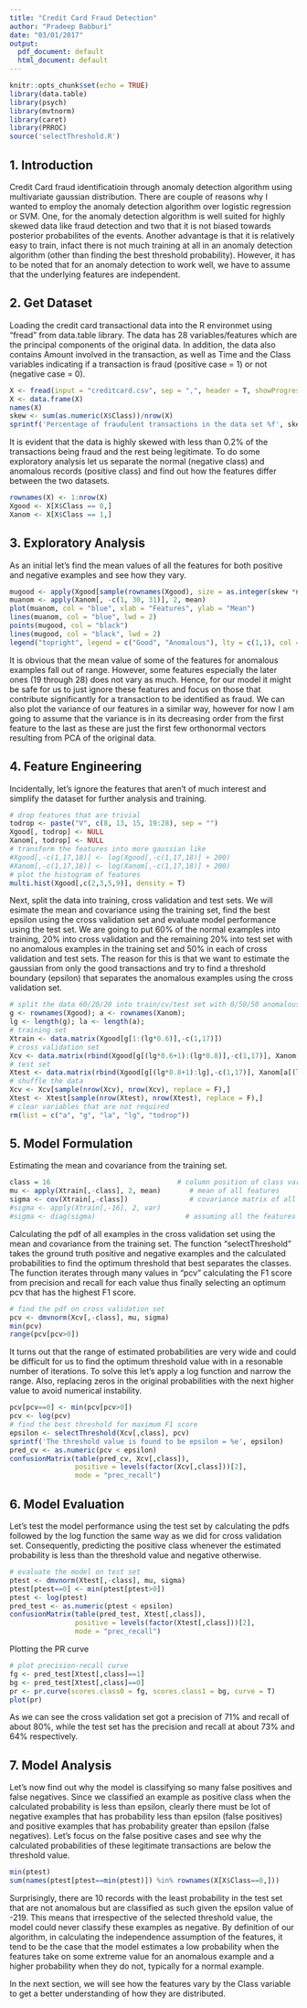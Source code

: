 ```yaml
---
title: "Credit Card Fraud Detection"
author: "Pradeep Babburi"
date: "03/01/2017"
output:
  pdf_document: default
  html_document: default
---
```


```r
knitr::opts_chunk$set(echo = TRUE)
library(data.table)
library(psych)
library(mvtnorm)
library(caret)
library(PRROC)
source('selectThreshold.R')
```
## 1. Introduction
Credit Card fraud identificatioin through anomaly detection algorithm using multivariate gaussian distribution. There are couple of reasons why I wanted to employ the anomaly detection algorithm over logistic regression or SVM. One, for the anomaly detection algorithm is well suited for highly skewed data like fraud detection and two that it is not biased towards posterior probabilites of the events. Another advantage is that it is relatively easy to train, infact there is not much training at all in an anomaly detection algorithm (other than finding the best threshold probability). However, it has to be noted that for an anomaly detection to work well, we have to assume that the underlying features are independent. 

## 2. Get Dataset
Loading the credit card transactional data into the R environmet using "fread" from data.table library. The data has 28 variables/features which are the principal components of the original data. In addition, the data also contains Amount involved in the transaction, as well as Time and the Class variables indicating if a transaction is fraud (positive case = 1) or not (negative case = 0). 
```r
X <- fread(input = "creditcard.csv", sep = ",", header = T, showProgress = T)
X <- data.frame(X)
names(X)
skew <- sum(as.numeric(X$Class))/nrow(X)
sprintf('Percentage of fraudulent transactions in the data set %f', skew*100)
```

It is evident that the data is highly skewed with less than 0.2% of the transactions being fraud and the rest being legitimate. To do some exploratory analysis let us separate the normal (negative class) and anomalous records (positive class) and find out how the features differ between the two datasets.

```r
rownames(X) <- 1:nrow(X)
Xgood <- X[X$Class == 0,]
Xanom <- X[X$Class == 1,]
```

## 3. Exploratory Analysis
As an initial let's find the mean values of all the features for both positive and negative examples and see how they vary. 

```r
mugood <- apply(Xgood[sample(rownames(Xgood), size = as.integer(skew *nrow(X)), replace = F), -c(1, 30, 31)], 2, mean)
muanom <- apply(Xanom[, -c(1, 30, 31)], 2, mean)
plot(muanom, col = "blue", xlab = "Features", ylab = "Mean")
lines(muanom, col = "blue", lwd = 2)
points(mugood, col = "black")
lines(mugood, col = "black", lwd = 2)
legend("topright", legend = c("Good", "Anomalous"), lty = c(1,1), col = c("black", "blue"), lwd = c(2,2))
```

It is obvious that the mean value of some of the features for anomalous examples fall out of range. However, some features especially the later ones (19 through 28) does not vary as much. Hence, for our model it might be safe for us to just ignore these features and focus on those that contribute significantly for a transaction to be identified as fraud. We can also plot the variance of our features in a similar way, however for now I am going to assume that the variance is in its decreasing order from the first feature to the last as these are just the first few orthonormal vectors resulting from PCA of the original data.

## 4. Feature Engineering

Incidentally, let's ignore the features that aren't of much interest and simplify the dataset for further analysis and training. 
```r
# drop features that are trivial
todrop <- paste("V", c(8, 13, 15, 19:28), sep = "")
Xgood[, todrop] <- NULL
Xanom[, todrop] <- NULL
# transform the features into more gaussian like
#Xgood[,-c(1,17,18)] <- log(Xgood[,-c(1,17,18)] + 200)
#Xanom[,-c(1,17,18)] <- log(Xanom[,-c(1,17,18)] + 200)
# plot the histogram of features
multi.hist(Xgood[,c(2,3,5,9)], density = T)
```

Next, split the data into training, cross validation and test sets. We will esimate the mean and covariance using the training set, find the best epsilon using the cross validation set and evaluate model performance using the test set. We are going to put 60% of the normal examples into training, 20% into cross validation and the remaining 20% into test set with no anomalous examples in the training set and 50% in each of cross validation and test sets. The reason for this is that we want to estimate the gaussian from only the good transactions and try to find a threshold boundary (epsilon) that separates the anomalous examples using the cross validation set.

```r
# split the data 60/20/20 into train/cv/test set with 0/50/50 anomalous examples
g <- rownames(Xgood); a <- rownames(Xanom);
lg <- length(g); la <- length(a);
# training set
Xtrain <- data.matrix(Xgood[g[1:(lg*0.6)],-c(1,17)])
# cross validation set
Xcv <- data.matrix(rbind(Xgood[g[(lg*0.6+1):(lg*0.8)],-c(1,17)], Xanom[a[1:(la*0.5)],-c(1,17)]))
# test set
Xtest <- data.matrix(rbind(Xgood[g[(lg*0.8+1):lg],-c(1,17)], Xanom[a[(la*0.5+1):la],-c(1,17)]))
# shuffle the data
Xcv <- Xcv[sample(nrow(Xcv), nrow(Xcv), replace = F),]
Xtest <- Xtest[sample(nrow(Xtest), nrow(Xtest), replace = F),]
# clear variables that are not required
rm(list = c("a", "g", "la", "lg", "todrop"))
```

## 5. Model Formulation
Estimating the mean and covariance from the training set.

```r
class = 16                               # column position of class variable
mu <- apply(Xtrain[,-class], 2, mean)       # mean of all features
sigma <- cov(Xtrain[,-class])               # covariance matrix of all features
#sigma <- apply(Xtrain[,-16], 2, var)    
#sigma <- diag(sigma)                      # assuming all the features are uncorrelated
```

Calculating the pdf of all examples in the cross validation set using the mean and covariance from the training set. The function "selectThreshold" takes the ground truth positive and negative examples and the calculated probabilities to find the optimum threshold that best separates the classes. The function iterates through many values in "pcv" calculating the F1 score from precision and recall for each value thus finally selecting an optimum pcv that has the highest F1 score. 

```r
# find the pdf on cross validation set
pcv <- dmvnorm(Xcv[,-class], mu, sigma)
min(pcv)
range(pcv[pcv>0])
```

It turns out that the range of estimated probabilities are very wide and could be difficult for us to find the optimum threshold value with in a resonable number of iterations. To solve this let's apply a log function and narrow the range. Also, replacing zeros in the original probabilities with the next higher value to avoid numerical instability.

```r
pcv[pcv==0] <- min(pcv[pcv>0])
pcv <- log(pcv)
# find the best threshold for maximum F1 score
epsilon <- selectThreshold(Xcv[,class], pcv)
sprintf('The threshold value is found to be epsilon = %e', epsilon)
pred_cv <- as.numeric(pcv < epsilon)
confusionMatrix(table(pred_cv, Xcv[,class]), 
                positive = levels(factor(Xcv[,class]))[2], 
                mode = "prec_recall")
```

## 6. Model Evaluation

Let's test the model performance using the test set by calculating the pdfs followed by the log function the same way as we did for cross validation set. Consequently, predicting the positive class whenever the estimated probability is less than the threshold value and negative otherwise.

```r
# evaluate the model on test set
ptest <- dmvnorm(Xtest[,-class], mu, sigma)
ptest[ptest==0] <- min(ptest[ptest>0])
ptest <- log(ptest)
pred_test <- as.numeric(ptest < epsilon)
confusionMatrix(table(pred_test, Xtest[,class]), 
                positive = levels(factor(Xtest[,class]))[2], 
                mode = "prec_recall")
```

Plotting the PR curve
```r
# plot precision-recall curve
fg <- pred_test[Xtest[,class]==1]
bg <- pred_test[Xtest[,class]==0]
pr <- pr.curve(scores.class0 = fg, scores.class1 = bg, curve = T)
plot(pr)
```

As we can see the cross validation set got a precision of 71% and recall of about 80%, while the test set has the precision and recall at about 73% and 64% respectively.

## 7. Model Analysis

Let's now find out why the model is classifying so many false positives and false negatives. Since we classified an example as positive class when the calculated probability is less than epsilon, clearly there must be lot of negative examples that has probability less than epsilon (false positives) and positive examples that has probability greater than epsilon (false negatives). Let's focus on the false positive cases and see why the calculated probabilities of these legitimate transactions are below the threshold value. 

```r
min(ptest)
sum(names(ptest[ptest==min(ptest)]) %in% rownames(X[X$Class==0,]))
```

Surprisingly, there are 10 records with the least probability in the test set that are not anomalous but are classified as such given the epsilon value of -219. This means that irrespective of the selected threshold value, the model could never classify these examples as negative. By definition of our algorithm, in calculating the independence assumption of the features, it tend to be the case that the model estimates a low probability when the features take on some extreme value for an anomalous example and a higher probability when they do not, typically for a normal example.

In the next section, we will see how the features vary by the Class variable to get a better understanding of how they are distributed.

